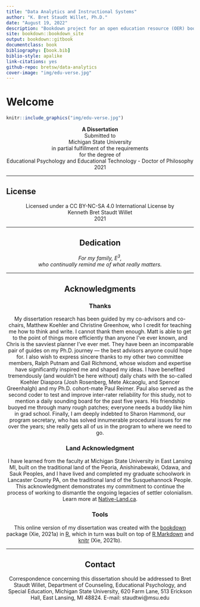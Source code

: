 ```yaml
--- 
title: "Data Analytics and Instructional Systems"
author: "K. Bret Staudt Willet, Ph.D."
date: "August 19, 2022"
description: "Bookdown project for an open education resource (OER) book on Data Analytics."
site: bookdown::bookdown_site
output: bookdown::gitbook
documentclass: book
bibliography: [book.bib]
biblio-style: apalike
link-citations: yes
github-repo: bretsw/data-analytics
cover-image: "img/edu-verse.jpg"
---
```


# Welcome {.unnumbered}

```r
knitr::include_graphics("img/edu-verse.jpg")
```

<center>**A Dissertation**</center>
<center>Submitted to</center>
<center>Michigan State University</center>
<center>in partial fulfillment of the requirements</center>
<center>for the degree of</center>
<center>Educational Psychology and Educational Technology - Doctor of Philosophy</center>
<center>2021</center>

<hr>

## License {.unnumbered}

<center>Licensed under a CC BY-NC-SA 4.0 International License by<c/enter>
<center>Kenneth Bret Staudt Willet</center>
<center>2021</center>

<hr>

## Dedication {.unnumbered}

<center><i>For my family, E<sup>3</sup>,</i></center>
<center><i>who continually remind me of what really matters.</i></center>

<hr>

## Acknowledgments {.unnumbered}

### Thanks {.unnumbered}

My dissertation research has been guided by my co-advisors and co-chairs, Matthew Koehler and Christine Greenhow, who I credit for teaching me how to think and write. I cannot thank them enough. Matt is able to get to the point of things more efficiently than anyone I’ve ever known, and Chris is the savviest planner I’ve ever met. They have been an incomparable pair of guides on my Ph.D. journey &mdash; the best advisors anyone could hope for. I also wish to express sincere thanks to my other two committee members, Ralph Putnam and Gail Richmond, whose wisdom and expertise have significantly inspired me and shaped my ideas. I have benefited tremendously (and wouldn’t be here without) daily chats with the so-called Koehler Diaspora (Josh Rosenberg, Mete Akcaoglu, and Spencer Greenhalgh) and my Ph.D. cohort-mate Paul Reimer. Paul also served as the second coder to test and improve inter-rater reliability for this study, not to mention a daily sounding board for the past five years. His friendship buoyed me through many rough patches; everyone needs a buddy like him in grad school. Finally, I am deeply indebted to Sharon Hammond, our program secretary, who has solved innumerable procedural issues for me over the years; she really gets all of us in the program to where we need to go.

### Land Acknowledgment {.unnumbered}

I have learned from the faculty at Michigan State University in East Lansing MI, built on the traditional land of the Peoria, Anishinabewaki, Odawa, and Sauk Peoples, and I have lived and completed my graduate schoolwork in Lancaster County PA, on the traditional land of the Susquehannock People. This acknowledgment demonstrates my commitment to continue the process of working to dismantle the ongoing legacies of settler colonialism. Learn more at [Native-Land.ca](https://native-land.ca/).

### Tools {.unnumbered}

This online version of my dissertation was created with the [bookdown](https://github.com/rstudio/bookdown) package (Xie, 2021a) in [R](https://www.r-project.org/), which in turn was built on top of [R Markdown](https://rmarkdown.rstudio.com/) and [knitr](https://github.com/yihui/knitr) (Xie, 2021b).

<hr>

## Contact {.unnumbered}

Correspondence concerning this dissertation should be addressed to Bret Staudt Willet, Department of Counseling, Educational Psychology, and Special Education, Michigan State University, 620 Farm Lane, 513 Erickson Hall, East Lansing, MI 48824. E-mail: staudtwi@msu.edu


